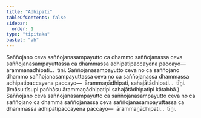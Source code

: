 ```yaml
---
title: "Adhipati"
tableOfContents: false
sidebar:
  order: 1
type: "tipitaka"
basket: "ab"
---
```



<DynamicBreadcrumb />

<Division number="108">

<Paragraph number="1595">
Saññojano ceva saññojanasampayutto ca dhammo saññojanassa ceva saññojanasampayuttassa ca dhammassa adhipatipaccayena paccayo—  ārammaṇādhipati…  tīṇi.
</Paragraph>

<Paragraph number="1596">
Saññojanasampayutto ceva no ca saññojano dhammo saññojanasampayuttassa ceva no ca saññojanassa dhammassa adhipatipaccayena paccayo—  ārammaṇādhipati, sahajātādhipati…  tīṇi. (Imāsu tīsupi pañhāsu ārammaṇādhipatipi sahajātādhipatipi kātabbā.)
</Paragraph>

<Paragraph number="1597">
Saññojano ceva saññojanasampayutto ca saññojanasampayutto ceva no ca saññojano ca dhammā saññojanassa ceva saññojanasampayuttassa ca dhammassa adhipatipaccayena paccayo—  ārammaṇādhipati…  tīṇi.
</Paragraph>
</Division>